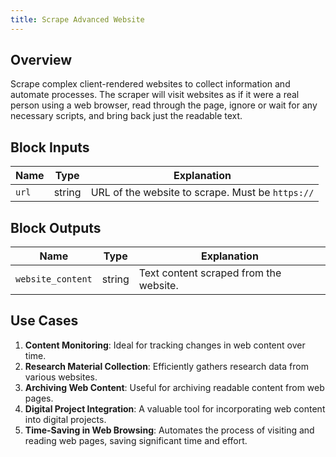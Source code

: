 ```yaml
---
title: Scrape Advanced Website
---
```


## Overview

Scrape complex client-rendered websites to collect information and automate processes. The scraper will visit websites as if it were a real person using a web browser, read through the page, ignore or wait for any necessary scripts, and bring back just the readable text.

## Block Inputs

| Name  | Type   | Explanation                                      |
| ----- | ------ | ------------------------------------------------ |
| `url` | string | URL of the website to scrape. Must be `https://` |

## Block Outputs

| Name              | Type   | Explanation                            |
| ----------------- | ------ | -------------------------------------- |
| `website_content` | string | Text content scraped from the website. |

## Use Cases

1. **Content Monitoring**: Ideal for tracking changes in web content over time.
2. **Research Material Collection**: Efficiently gathers research data from various websites.
3. **Archiving Web Content**: Useful for archiving readable content from web pages.
4. **Digital Project Integration**: A valuable tool for incorporating web content into digital projects.
5. **Time-Saving in Web Browsing**: Automates the process of visiting and reading web pages, saving significant time and effort.
